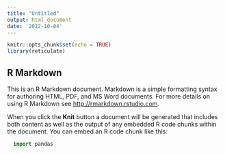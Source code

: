 ```yaml
---
title: "Untitled"
output: html_document
date: '2022-10-04'
---
```


```r
knitr::opts_chunk$set(echo = TRUE)
library(reticulate)
```

## R Markdown

This is an R Markdown document. Markdown is a simple formatting syntax for authoring HTML, PDF, and MS Word documents. For more details on using R Markdown see <http://rmarkdown.rstudio.com>.

When you click the **Knit** button a document will be generated that includes both content as well as the output of any embedded R code chunks within the document. You can embed an R code chunk like this:

```python
  import pandas
```
